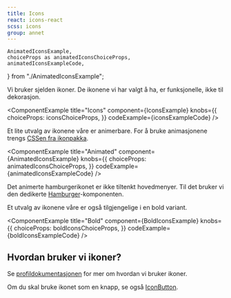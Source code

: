 ```yaml
---
title: Icons
react: icons-react
scss: icons
group: annet
---
```


    AnimatedIconsExample,
    choiceProps as animatedIconsChoiceProps,
    animatedIconsExampleCode,
} from "./AnimatedIconsExample";

<Ingress>Vi bruker sjelden ikoner. De ikonene vi har valgt å ha, er funksjonelle, ikke til dekorasjon.</Ingress>

<ComponentExample
    title="Icons"
    component={IconsExample}
    knobs={{
        choiceProps: iconsChoiceProps,
    }}
    codeExample={iconsExampleCode}
/>

Et lite utvalg av ikonene våre er animerbare. For å bruke animasjonene trengs [CSSen fra ikonpakka](https://github.com/fremtind/jokul/tree/main/packages/icons).

<ComponentExample
    title="Animated"
    component={AnimatedIconsExample}
    knobs={{
        choiceProps: animatedIconsChoiceProps,
    }}
    codeExample={animatedIconsExampleCode}
/>

Det animerte hamburgerikonet er ikke tiltenkt hovedmenyer. Til det bruker vi den dedikerte [Hamburger](/komponenter/hamburger)-komponenten.

Et utvalg av ikonene våre er også tilgjengelige i en bold variant.

<ComponentExample
    title="Bold"
    component={BoldIconsExample}
    knobs={{
        choiceProps: boldIconsChoiceProps,
    }}
    codeExample={boldIconsExampleCode}
/>

## Hvordan bruker vi ikoner?

Se [profildokumentasjonen](/profil/ikoner) for mer om hvordan vi bruker ikoner.

Om du skal bruke ikonet som en knapp, se også [IconButton](/komponenter/iconbutton).
